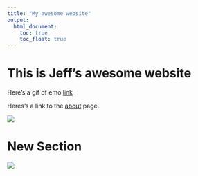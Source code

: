```yaml
---
title: "My awesome website"
output: 
  html_document:
    toc: true
    toc_float: true
---
```


# This is Jeff's awesome website

Here's a gif of emo
[link](https://p8105.com/)

Heres's a link to the [about](about.html) page.

![](https://media.giphy.com/media/drXGoW1iudhKw/giphy.gif)

# New Section

![](images/证件照.jpg)

